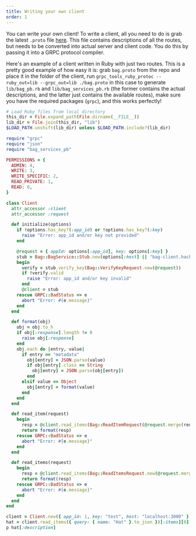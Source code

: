 ```yaml
---
title: Writing your own client
order: 1
---
```


You can write your own client! To write a client, all you need to do is grab the latest `.proto` file [here](https://github.com/hackclub/bag/blob/main/proto/bag.proto). This file contains descriptions of all the routes, but needs to be converted into actual server and client code. You do this by passing it into a GRPC protocol compiler.

Here's an example of a client written in Ruby with just two routes. This is a pretty good example of how easy it is: grab `bag.proto` from the repo and place it in the folder of the client, run `grpc_tools_ruby_protoc --ruby_out=lib --grpc_out=lib ./bag.proto` in this case to generate `lib/bag_pb.rb` and `lib/bag_services_pb.rb` (the former contains the actual descriptions, and the latter just contains the available routes), make sure you have the required packages (`grpc`), and this works perfectly!

```ruby
# Load Ruby files from local directory
this_dir = File.expand_path(File.dirname(__FILE__))
lib_dir = File.join(this_dir, "lib")
$LOAD_PATH.unshift(lib_dir) unless $LOAD_PATH.include?(lib_dir)

require "grpc"
require "json"
require "bag_services_pb"

PERMISSIONS = {
  ADMIN: 4,
  WRITE: 3,
  WRITE_SPECIFIC: 2,
  READ_PRIVATE: 1,
  READ: 0,
}

class Client
  attr_accessor :client
  attr_accessor :request

  def initialize(options)
    if !options.has_key?(:app_id) or !options.has_key?(:key)
      raise "Error: app_id and/or key not provided"
    end

    @request = { appId: options[:app_id], key: options[:key] }
    stub = Bag::BagService::Stub.new(options[:host] || "bag-client.hackclub.com", :this_channel_is_insecure)
    begin
      verify = stub.verify_key(Bag::VerifyKeyRequest.new(@request))
      if !verify.valid
        raise "Error: app_id and/or key invalid"
      end
      @client = stub
    rescue GRPC::BadStatus => e
      abort "Error: #{e.message}"
    end
  end

  def format(obj)
    obj = obj.to_h 
    if obj[:response].length != 0
      raise obj[:response]
    end
    obj.each do |entry, value|
      if entry == "metadata"
        obj[entry] = JSON.parse(value)
        if obj[entry].class == String
          obj[entry] = JSON.parse(obj[entry])
        end
      elsif value == Object
        obj[entry] = format(value)
      end
    end
  end

  def read_item(request)
    begin
      resp = @client.read_items(Bag::ReadItemRequest(@request.merge(request)))
      return format(resp)
    rescue GRPC::BadStatus => e
      abort "Error: #{e.message}"
    end
  end

  def read_items(request)
    begin
      resp = @client.read_items(Bag::ReadItemsRequest.new(@request.merge(request)))
      return format(resp)
    rescue GRPC::BadStatus => e
      abort "Error: #{e.message}"
    end
  end
end

client = Client.new({ app_id: 1, key: "test", host: "localhost:3000" })
hat = client.read_items({ query: { name: "Hat" }.to_json })[:items][0]
p hat[:description]
```